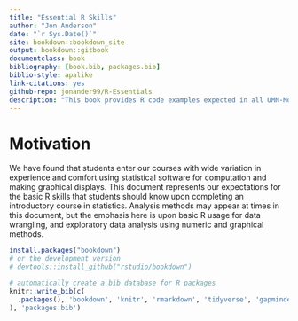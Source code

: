 ```yaml
--- 
title: "Essential R Skills"
author: "Jon Anderson"
date: "`r Sys.Date()`"
site: bookdown::bookdown_site
output: bookdown::gitbook
documentclass: book
bibliography: [book.bib, packages.bib]
biblio-style: apalike
link-citations: yes
github-repo: jonander99/R-Essentials
description: "This book provides R code examples expected in all UMN-Morris Statistics courses."
---
```


# Motivation 

We have found that students enter our courses with wide variation in experience and comfort using statistical software for computation and making graphical displays.  This document represents our expectations for the basic R skills that students should know upon completing an introductory course in statistics.  Analysis methods may appear at times in this document, but the emphasis here is upon basic R usage for data wrangling, and exploratory data analysis using numeric and graphical methods.


```r
install.packages("bookdown")
# or the development version
# devtools::install_github("rstudio/bookdown")
```


```r
# automatically create a bib database for R packages
knitr::write_bib(c(
  .packages(), 'bookdown', 'knitr', 'rmarkdown', 'tidyverse', 'gapminder'
), 'packages.bib')
```
